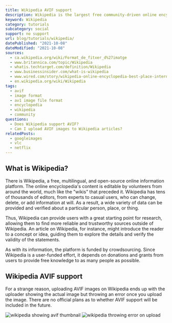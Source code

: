 ```yaml
---
title: Wikipedia AVIF support
description: Wikipedia is the largest free community-driven online encyclopedia. Learn if they support AVIF images.
keyword: Wikipedia
category: tutorials
subcategory: social
support: no support
url: blog/tutorials/wikipedia/
datePublished: "2021-10-08"
dateModified: "2021-10-08"
sources:
  - ca.wikipedia.org/wiki/Format_de_fitxer_d%27imatge
  - www.britannica.com/topic/Wikipedia
  - whatis.techtarget.com/definition/Wikipedia
  - www.businessinsider.com/what-is-wikipedia
  - www.wired.com/story/wikipedia-online-encyclopedia-best-place-internet/
  - en.wikipedia.org/wiki/Wikipedia
tags:
  - avif
  - image format
  - av1 image file format
  - encyclopedia
  - wikipedia
  - community
questions:
  - Does Wikipedia support AVIF?
  - Can I upload AVIF images to Wikipedia articles?
relatedPosts:
  - googleimages
  - vlc
  - netflix
---
```


## What is Wikipedia?

There is Wikipedia, a free, multilingual, and open-source online information platform. The online encyclopedia's content is editable by volunteers from around the world, much like the "wikis" that preceded it. Wikipedia has tens of thousands of editors, from experts to casual users, who can change, delete, or add information at will. As a result, a wide variety of data can be provided and verified about a particular person, place, or thing.

Thus, Wikipedia can provide users with a great starting point for research, allowing them to find more reliable and trustworthy sources outside of Wikipedia. An article on Wikipedia, for instance, might introduce the reader to a concept or idea, guiding them to explore the details and verify the validity of the statements.

As with its information, the platform is funded by crowdsourcing. Since Wikipedia is a user-funded effort, it depends on donations and grants from users to provide free knowledge to as many people as possible.

## Wikipedia AVIF support

For a strange reason, uploading AVIF images on Wikipedia ends up with the uploader showing the actual image but throwing an error once you upload the image. There are no official plans as to whether AVIF support will be included in the future.

<Image src="wikipedia" alt="wikipedia showing avif thumbnail" />

<Image src="wikipedia-error" alt="wikipedia throwing error on upload" />
